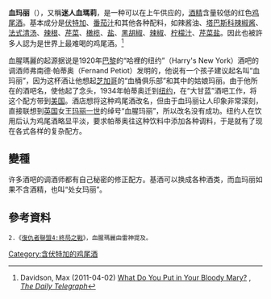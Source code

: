 {{Otheruses|subject=一種[[雞尾酒|雞尾酒]]|other=「血腥瑪麗」的其他意思|血腥瑪麗}}
{{noteTA
|T=zh-hans:血玛丽; zh-tw:血腥瑪麗 (雞尾酒);zh-cn:血腥玛丽 (鸡尾酒);
|1=zh-hans:血玛丽; zh-tw:血腥瑪麗;zh-cn:血腥玛丽;
}}
{{Infobox cocktail
| iba = yes
| sourcelink = bloodymary
| name = 血玛丽<br>{{lang|en|Bloody Mary}}
| image = Bloody Mary with cold drink in restaurant.jpg
| caption = 由于主要成分是番茄汁，所以全杯都是红色。
| type = mixed
| flaming =
| vodka = yes
| served = rocks
| garnish = [[西芹|西芹]]段、腌渍[[莳萝|洋茴香]]或柠檬楔
| drinkware = highball
| ingredients = *45毫升[[伏特加|伏特加]]
*90毫升[[番茄汁|番茄汁]]
*15毫升[[柠檬汁|柠檬汁]]
| prep = 高球杯内加入数滴[[辣醬油|沃赛斯特郡酱汁]]、 [[塔巴斯科辣椒酱|塔巴斯科辣椒酱]]、盐和胡椒粉，倒入所有酒类并加入冰块轻搅，装饰
}}

'''血玛丽'''（{{lang-en|Bloody Mary}}），又稱'''迷人血瑪莉'''，是一种可以在上午供应的，[[酒精|酒精]]含量较低的红色[[鸡尾酒|鸡尾酒]]。基本成分是[[伏特加|伏特加]]、[[番茄汁|番茄汁]]和其他各种配料，如辣酱油、[[塔巴斯科辣椒酱|塔巴斯科辣椒酱]]、[[法式清汤|法式清汤]]、[[辣根|辣根]]、[[芹菜|芹菜]]、[[橄榄|橄榄]]、[[食盐|盐]]、[[黑胡椒|黑胡椒]]、[[辣椒|辣椒]]、[[柠檬汁|柠檬汁]]、[[芹鹽|芹菜盐]]。因此也被許多人認为是世界上最难喝的鸡尾酒。<ref>Davidson, Max (2011-04-02) [http://www.lewrockwell.com/spl3/bloody-mary.html What Do You Put in Your Bloody Mary?] {{Wayback|url=http://www.lewrockwell.com/spl3/bloody-mary.html |date=20130527163122 }}, ''[[The_Daily_Telegraph|The Daily Telegraph]]''</ref>

血腥瑪麗的起源据说是1920年[[巴黎|巴黎]]的“哈裡的纽约”（Harry's New York）酒吧的调酒师弗南德·帕蒂奥（Fernand Petiot）发明的，他说有一个孩子建议起名叫“血玛丽”，因为这杯酒让他想起[[芝加哥|芝加哥]]的“血桶俱乐部”和其中的姑娘玛丽。由于他所在的酒吧名，使他起了念头，1934年帕蒂奥迁到[[纽约|纽约]]，在“大甘蓝”酒吧工作，将这个配方带到[[美国|美国]]。酒店想将这种鸡尾酒改名，但由于血玛丽让人印象非常深刻，直接联想到[[英国|英国]]女王[[玛丽一世_(英格兰)|玛丽一世]]的绰号“血腥玛丽”，所以改名没有成功。纽约人在饮用后认为鸡尾酒略显平淡，要求帕蒂奥往这种饮料中添加各种调料，于是就有了现在各式各样的复杂配方。

==變種==

许多酒吧的调酒师都有自己秘密的修正配方。基酒可以换成各种酒类，而血玛丽如果不含酒精，也叫“处女玛丽”。

== 參考資料 ==
<references/>

{{国际调酒师协会官方鸡尾酒}}
{{Authority control}}
[[Category:含伏特加的鸡尾酒|Category:含伏特加的鸡尾酒]]

 2.《[[復仇者聯盟4:終局之戰|復仇者聯盟4:終局之戰]]》，血腥瑪麗由雷神提及。